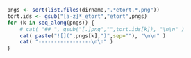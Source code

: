 
```r
pngs <- sort(list.files(dirname,".*etort.*.png"))
tort.ids <- gsub("[a-z]*_etort","etort",pngs)
for (k in seq_along(pngs)) {
    # cat( "## ", gsub("[.]png","",tort.ids[k]), "\n\n" )
    cat( paste("![](",pngs[k],")",sep=""), "\n\n" )
    cat( "-----------------\n\n" )
}
```
